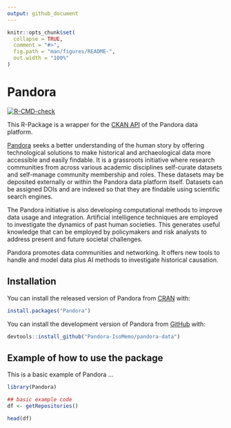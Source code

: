 ```yaml
---
output: github_document
---
```


<!-- README.md is generated from README.Rmd. Please edit that file -->

```r
knitr::opts_chunk$set(
  collapse = TRUE,
  comment = "#>",
  fig.path = "man/figures/README-",
  out.width = "100%"
)
```

# Pandora

<!-- badges: start -->
[![R-CMD-check](https://github.com/Pandora-IsoMemo/pandora-data/actions/workflows/R-CMD-check.yaml/badge.svg)](https://github.com/Pandora-IsoMemo/pandora-data/actions/workflows/R-CMD-check.yaml)
<!-- badges: end -->

This R-Package is a wrapper for the [CKAN API](https://docs.ckan.org/en/2.9/api/) 
of the Pandora data platform.

[Pandora](https://pandora.earth/) seeks a better understanding of the human 
story by offering technological solutions to make historical and archaeological 
data more accessible and easily findable. It is a grassroots initiative where 
research communities from across various academic disciplines self-curate 
datasets and self-manage community  membership and roles. These datasets may be 
deposited externally or within the Pandora data platform itself. Datasets can be 
assigned DOIs and are indexed so that they are findable using scientific search 
engines.

The Pandora initiative is also developing computational methods to improve data 
usage and integration. Artificial intelligence techniques are employed to 
investigate the dynamics of past human societies. This generates useful 
knowledge that can be employed by policymakers and risk analysts to address 
present and future societal challenges.

Pandora promotes data communities and networking. It offers new tools to handle 
and model data plus AI methods to investigate historical causation.

## Installation

You can install the released version of Pandora from [CRAN](https://CRAN.R-project.org) with:

```r
install.packages("Pandora")
```


You can install the development version of Pandora from [GitHub](https://github.com/) with:

```r
devtools::install_github("Pandora-IsoMemo/pandora-data")
```

## Example of how to use the package

This is a basic example of Pandora ...

```r
library(Pandora)

## basic example code
df <- getRepositories()

head(df)
```
